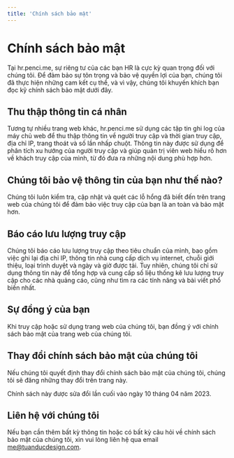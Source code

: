 ```yaml
---
title: 'Chính sách bảo mật'
---
```


# Chính sách bảo mật

Tại hr.penci.me, sự riêng tư của các bạn HR là cực kỳ quan trọng đối với chúng tôi. Để đảm bảo sự tôn trọng và bảo vệ quyền lợi của bạn, chúng tôi đã thực hiện những cam kết cụ thể, và vì vậy, chúng tôi khuyến khích bạn đọc kỹ chính sách bảo mật dưới đây.

## Thu thập thông tin cá nhân

Tương tự nhiều trang web khác, hr.penci.me sử dụng các tập tin ghi log của máy chủ web để thu thập thông tin về người truy cập và thời gian truy cập, địa chỉ IP, trang thoát và số lần nhấp chuột. Thông tin này được sử dụng để phân tích xu hướng của người truy cập và giúp quản trị viên web hiểu rõ hơn về khách truy cập của mình, từ đó đưa ra những nội dung phù hợp hơn.

## Chúng tôi bảo vệ thông tin của bạn như thế nào?

Chúng tôi luôn kiểm tra, cập nhật và quét các lỗ hổng đã biết đến trên trang web của chúng tôi để đảm bảo việc truy cập của bạn là an toàn và bảo mật hơn.

## Báo cáo lưu lượng truy cập

Chúng tôi báo cáo lưu lượng truy cập theo tiêu chuẩn của mình, bao gồm việc ghi lại địa chỉ IP, thông tin nhà cung cấp dịch vụ internet, chuỗi giới thiệu, loại trình duyệt và ngày và giờ được tải. Tuy nhiên, chúng tôi chỉ sử dụng thông tin này để tổng hợp và cung cấp số liệu thống kê lưu lượng truy cập cho các nhà quảng cáo, cũng như tìm ra các tính năng và bài viết phổ biến nhất.

## Sự đồng ý của bạn

Khi truy cập hoặc sử dụng trang web của chúng tôi, bạn đồng ý với chính sách bảo mật của trang web của chúng tôi.

## Thay đổi chính sách bảo mật của chúng tôi

Nếu chúng tôi quyết định thay đổi chính sách bảo mật của chúng tôi, chúng tôi sẽ đăng những thay đổi trên trang này.

Chính sách này được sửa đổi lần cuối vào ngày 10 tháng 04 năm 2023.

## Liên hệ với chúng tôi

Nếu bạn cần thêm bất kỳ thông tin hoặc có bất kỳ câu hỏi về chính sách bảo mật của chúng tôi, xin vui lòng liên hệ qua email [me@tuanducdesign.com](mailto:me@tuanducdesign.com).
